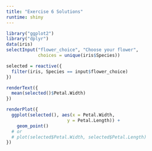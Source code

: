 ```yaml
---
title: "Exercise 6 Solutions"
runtime: shiny
---
```


```r
library("ggplot2")
library("dplyr")
data(iris)
selectInput("flower_choice", "Choose your flower",
            choices = unique(iris$Species))
```

```r
selected = reactive({
  filter(iris, Species == input$flower_choice)
})
```

```r
renderText({
  mean(selected()$Petal.Width)
})
```

```r
renderPlot({
  ggplot(selected(), aes(x = Petal.Width,
                       y = Petal.Length)) +
    geom_point()
  # or
  # plot(selected$Petal.Width, selected$Petal.Length)
})
```
